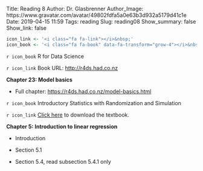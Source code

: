 Title: Reading 8
Author: Dr. Glasbrenner
Author_Image: https://www.gravatar.com/avatar/49802fdfa5a0e63b3d932a5179d41c1e
Date: 2019-04-15 11:59
Tags: reading
Slug: reading08
Show_summary: false
Show_link: false

```r
icon_link <- '<i class="fa fa-link"></i>&nbsp;'
icon_book <- '<i class="fa fa-book" data-fa-transform="grow-4"></i>&nbsp;'
```

`r icon_book` [R for Data Science]{.h3}

`r icon_link` Book URL: <http://r4ds.had.co.nz>

**Chapter 23: Model basics**

*   Full chapter: <https://r4ds.had.co.nz/model-basics.html>

`r icon_book` [Introductory Statistics with Randomization and Simulation]{.h3}

`r icon_link` [Click here][isrs-book] to download the textbook.

**Chapter 5: Introduction to linear regression**

*   Introduction

*   Section 5.1

*   Section 5.4, read subsection 5.4.1 only

[isrs-book]: /doc/Diez_Barr_%C3%87etinkaya-Rundel_IntroductoryStatisticsWithRandomizationAndSimulation.pdf
